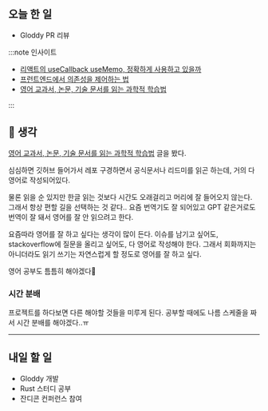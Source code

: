 ## 오늘 한 일

- Gloddy PR 리뷰

:::note 인사이트

- [리액트의 useCallback useMemo, 정확하게 사용하고 있을까](https://yceffort.kr/2022/04/best-practice-useCallback-useMemo)
- [프런트엔드에서 의존성을 제어하는 법](https://twinstae.github.io/testing-with-dependency-injection/)
- [영어 교과서, 논문, 기술 문서를 읽는 과학적 학습법](https://twinstae.github.io/how-to-read-tech-english/)

:::

## 🤔 생각

[영어 교과서, 논문, 기술 문서를 읽는 과학적 학습법](https://twinstae.github.io/how-to-read-tech-english/) 글을 봤다.

심심하면 깃허브 들어가서 레포 구경하면서 공식문서나 리드미를 읽곤 하는데, 거의 다 영어로 작성되어있다.

물론 읽을 순 있지만 한글 읽는 것보다 시간도 오래걸리고 머리에 잘 들어오지 않는다. 그래서 항상 편할 길을 선택하는 것 같다.. 요즘 번역기도 잘 되어있고 GPT 같은거로도 번역이 잘 돼서 영어를 잘 안 읽으려고 한다.

요즘따라 영어를 잘 하고 싶다는 생각이 많이 든다. 이슈를 남기고 싶어도, stackoverflow에 질문을 올리고 싶어도, 다 영어로 작성해야 한다. 그래서 회화까지는 아니더라도 읽기 쓰기는 자연스럽게 할 정도로 영어를 잘 하고 싶다.

영어 공부도 틈틈히 해야겠다🥲

### 시간 분배

프로젝트를 하다보면 다른 해야할 것들을 미루게 된다. 공부할 때에도 나름 스케줄을 짜서 시간 분배를 해야겠다..ㅠ

---

## 내일 할 일

- Gloddy 개발
- Rust 스터디 공부
- 잔디콘 컨퍼런스 참여
